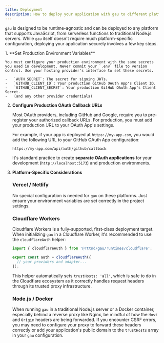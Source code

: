 ```yaml
---
title: Deployment
description: How to deploy your application with gau to different platforms.
---
```


`gau` is designed to be runtime-agnostic and can be deployed to any platform that supports JavaScript, from serverless functions to traditional Node.js servers. While `gau` itself doesn't require much platform-specific configuration, deploying your application securely involves a few key steps.

<Steps>
1.  **Set Production Environment Variables**

    You must configure your production environment with the same secrets you used in development. Never commit your `.env` file to version control. Use your hosting provider's interface to set these secrets.

    -   `AUTH_SECRET`: The secret for signing JWTs.
    -   `GITHUB_CLIENT_ID`: Your production GitHub OAuth App's Client ID.
    -   `GITHUB_CLIENT_SECRET`: Your production GitHub OAuth App's Client Secret.
    -   (and any other provider credentials)

2.  **Configure Production OAuth Callback URLs**

    Most OAuth providers, including GitHub and Google, require you to pre-register your authorized callback URLs. For production, you must add your production URL to your OAuth App's settings.

    For example, if your app is deployed at `https://my-app.com`, you would add the following URL to your GitHub OAuth App configuration:

    ```
    https://my-app.com/api/auth/github/callback
    ```

    It's standard practice to create **separate OAuth applications** for your development (`http://localhost:5173`) and production environments.

3.  **Platform-Specific Considerations**

    ### Vercel / Netlify
    
    No special configuration is needed for `gau` on these platforms. Just ensure your environment variables are set correctly in the project settings.

    ### Cloudflare Workers
    
    Cloudflare Workers is a fully-supported, first-class deployment target. When initializing `gau` in a Cloudflare Worker, it's recommended to use the `cloudflareAuth` helper:

    ```ts
    import { cloudflareAuth } from '@rttnd/gau/runtimes/cloudflare';

    export const auth = cloudflareAuth({
      // your providers and adapter...
    });
    ```
    
    This helper automatically sets `trustHosts: 'all'`, which is safe to do in the Cloudflare ecosystem as it correctly handles request headers through its trusted proxy infrastructure.

    ### Node.js / Docker
    
    When running `gau` in a traditional Node.js server or a Docker container, especially behind a reverse proxy like Nginx, be mindful of how the `Host` and `Origin` headers are being forwarded. If you encounter CSRF errors, you may need to configure your proxy to forward these headers correctly or add your application's public domain to the `trustHosts` array in your `gau` configuration.

</Steps> 